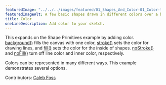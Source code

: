 ---
featuredImage: "../../../images/featured/01_Shapes_And_Color-01_Color-thumbnail.png"
featuredImageAlt: A few basic shapes drawn in different colors over a blue background
title: Color
oneLineDescription: Add color to your sketch.
---

This expands on the Shape Primitives example by adding
color.
<a href="https://p5js.org/reference/#/p5/background" target="_blank">background()</a>
fills the canvas with one color,
<a href="https://p5js.org/reference/#/p5/stroke" target="_blank">stroke()</a>
sets the color for drawing lines, and
<a href="https://p5js.org/reference/#/p5/fill" target="_blank">fill()</a>
sets the color for the inside of shapes.
<a href="https://p5js.org/reference/#/p5/noFill" target="_blank">noStroke()</a> and
<a href="https://p5js.org/reference/#/p5/noFill" target="_blank">noFill()</a>
turn off line color and inner color, respectively.

Colors can be represented in many different ways. This example demonstrates several options.

Contributors: <a href="https://github.com/calebfoss" target="_blank">Caleb Foss</a>